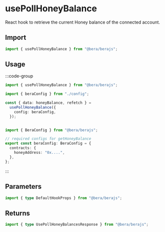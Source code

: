 # usePollHoneyBalance

React hook to retrieve the current Honey balance of the connected account.

## Import

```ts
import { usePollHoneyBalance } from "@bera/berajs";
```

## Usage

:::code-group

```ts twoslash [example.ts]
import { usePollHoneyBalance } from "@bera/berajs";

import { beraConfig } from "./config";

const { data: honeyBalance, refetch } =
  usePollHoneyBalance({
    config: beraConfig,
  });
  
```

```ts twoslash [config.ts] filename="config.ts"
import { BeraConfig } from "@bera/berajs";

// required configs for getHoneyBalance
export const beraConfig: BeraConfig = {
  contracts: {
    honeyAddress: "0x....",
  },
};
```

:::

## Parameters

```ts
import { type DefaultHookProps } from "@bera/berajs";
```


## Returns

```ts
import { type UsePollHoneyBalancesResponse } from "@bera/berajs";
```
